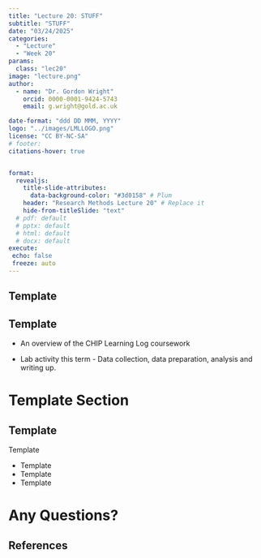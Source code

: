 ```yaml
---
title: "Lecture 20: STUFF"
subtitle: "STUFF"
date: "03/24/2025"
categories: 
  - "Lecture"
  - "Week 20"
params:
  class: "lec20"
image: "lecture.png"
author: 
  - name: "Dr. Gordon Wright"
    orcid: 0000-0001-9424-5743
    email: g.wright@gold.ac.uk

date-format: "ddd DD MMM, YYYY"
logo: "../images/LMLLOGO.png"
license: "CC BY-NC-SA"
# footer: 
citations-hover: true


format: 
  revealjs: 
    title-slide-attributes: 
      data-background-color: "#3d0158" # Plum
    header: "Research Methods Lecture 20" # Replace it
    hide-from-titleSlide: "text"
  # pdf: default
  # pptx: default
  # html: default
  # docx: default  
execute:
 echo: false
 freeze: auto
---
```


## Template

## Template

-   An overview of the CHIP Learning Log coursework

-   Lab activity this term - Data collection, data preparation, analysis and writing up.

# Template Section

## Template

::: incremental
Template

-   Template
-   Template
-   Template
:::

# Any Questions?

## References
